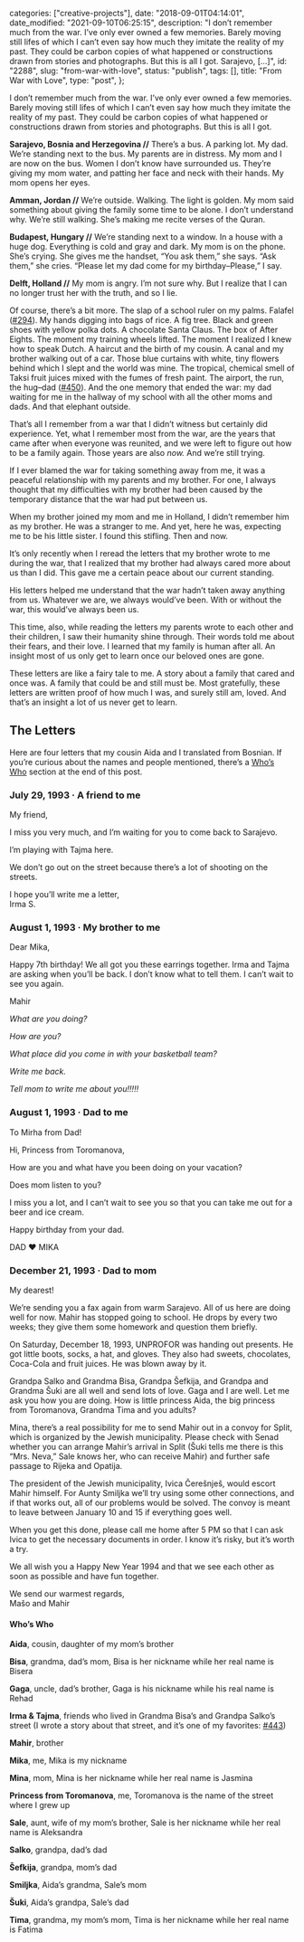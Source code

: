 
  categories: ["creative-projects"],
  date: "2018-09-01T04:14:01",
  date_modified: "2021-09-10T06:25:15",
  description:
    "I don’t remember much from the war. I’ve only ever owned a few memories. Barely moving still lifes of which I can’t even say how much they imitate the reality of my past. They could be carbon copies of what happened or constructions drawn from stories and photographs. But this is all I got. Sarajevo, […]",
  id: "2288",
  slug: "from-war-with-love",
  status: "publish",
  tags: [],
  title: "From War with Love",
  type: "post",
};


I don’t remember much from the war. I’ve only ever owned a few memories. Barely moving still lifes of which I can’t even say how much they imitate the reality of my past. They could be carbon copies of what happened or constructions drawn from stories and photographs. But this is all I got.

**Sarajevo, Bosnia and Herzegovina //** There’s a bus. A parking lot. My dad. We’re standing next to the bus. My parents are in distress. My mom and I are now on the bus. Women I don’t know have surrounded us. They’re giving my mom water, and patting her face and neck with their hands. My mom opens her eyes.

**Amman, Jordan //** We’re outside. Walking. The light is golden. My mom said something about giving the family some time to be alone. I don’t understand why. We’re still walking. She’s making me recite verses of the Quran.

**Budapest, Hungary //** We’re standing next to a window. In a house with a huge dog. Everything is cold and gray and dark. My mom is on the phone. She’s crying. She gives me the handset, “You ask them,” she says. “Ask them,” she cries. “Please let my dad come for my birthday–Please,” I say.

**Delft, Holland //** My mom is angry. I’m not sure why. But I realize that I can no longer trust her with the truth, and so I lie.

Of course, there’s a bit more. The slap of a school ruler on my palms. Falafel ([#294](/travel-archives#294)). My hands digging into bags of rice. A fig tree. Black and green shoes with yellow polka dots. A chocolate Santa Claus. The box of After Eights. The moment my training wheels lifted. The moment I realized I knew how to speak Dutch. A haircut and the birth of my cousin. A canal and my brother walking out of a car. Those blue curtains with white, tiny flowers behind which I slept and the world was mine. The tropical, chemical smell of Taksi fruit juices mixed with the fumes of fresh paint. The airport, the run, the hug–dad ([#450](/travel-archives#450)). And the one memory that ended the war: my dad waiting for me in the hallway of my school with all the other moms and dads. And that elephant outside.

That’s all I remember from a war that I didn’t witness but certainly did experience. Yet, what I remember most from the war, are the years that came after when everyone was reunited, and we were left to figure out how to be a family again. Those years are also _now._ And we’re still trying.

If I ever blamed the war for taking something away from me, it was a peaceful relationship with my parents and my brother. For one, I always thought that my difficulties with my brother had been caused by the temporary distance that the war had put between us.

When my brother joined my mom and me in Holland, I didn’t remember him as my brother. He was a stranger to me. And yet, here he was, expecting me to be his little sister. I found this stifling. Then and now.

It’s only recently when I reread the letters that my brother wrote to me during the war, that I realized that my brother had always cared more about us than I did. This gave me a certain peace about our current standing.

His letters helped me understand that the war hadn’t taken away anything from us. Whatever we are, we always would’ve been. With or without the war, this would’ve always been us.

This time, also, while reading the letters my parents wrote to each other and their children, I saw their humanity shine through. Their words told me about their fears, and their love. I learned that my family is human after all. An insight most of us only get to learn once our beloved ones are gone.

These letters are like a fairy tale to me. A story about a family that cared and once was. A family that could be and still must be. Most gratefully, these letters are written proof of how much I was, and surely still am, loved. And that’s an insight a lot of us never get to learn.

## The Letters

Here are four letters that my cousin Aida and I translated from Bosnian. If you’re curious about the names and people mentioned, there’s a [Who’s Who](#whos-who) section at the end of this post.

### July 29, 1993 · A friend to me

My friend,

I miss you very much, and I’m waiting for you to come back to Sarajevo.

I’m playing with Tajma here.

We don’t go out on the street because there’s a lot of shooting on the streets.

I hope you’ll write me a letter,\
Irma S.

### August 1, 1993 · My brother to me

Dear Mika,

Happy 7th birthday! We all got you these earrings together. Irma and Tajma are asking when you’ll be back. I don’t know what to tell them. I can’t wait to see you again.

Mahir

_What are you doing?_

_How are you?_

_What place did you come in with your basketball team?_

_Write me back._

_Tell mom to write me about you!!!!!_

### August 1, 1993 · Dad to me

To Mirha from Dad!

Hi, Princess from Toromanova,

How are you and what have you been doing on your vacation?

Does mom listen to you?

I miss you a lot, and I can’t wait to see you so that you can take me out for a beer and ice cream.

Happy birthday from your dad.

DAD ❤ MIKA

### December 21, 1993 · Dad to mom

My dearest!

We’re sending you a fax again from warm Sarajevo. All of us here are doing well for now. Mahir has stopped going to school. He drops by every two weeks; they give them some homework and question them briefly.

On Saturday, December 18, 1993, UNPROFOR was handing out presents. He got little boots, socks, a hat, and gloves. They also had sweets, chocolates, Coca-Cola and fruit juices. He was blown away by it.

Grandpa Salko and Grandma Bisa, Grandpa Šefkija, and Grandpa and Grandma Šuki are all well and send lots of love. Gaga and I are well. Let me ask you how you are doing. How is little princess Aida, the big princess from Toromanova, Grandma Tima and you adults?

Mina, there’s a real possibility for me to send Mahir out in a convoy for Split, which is organized by the Jewish municipality. Please check with Senad whether you can arrange Mahir’s arrival in Split (Šuki tells me there is this “Mrs. Neva,” Sale knows her, who can receive Mahir) and further safe passage to Rijeka and Opatija.

The president of the Jewish municipality, Ivica Čerešnješ, would escort Mahir himself. For Aunty Smiljka we’ll try using some other connections, and if that works out, all of our problems would be solved. The convoy is meant to leave between January 10 and 15 if everything goes well.

When you get this done, please call me home after 5 PM so that I can ask Ivica to get the necessary documents in order. I know it’s risky, but it’s worth a try.

We all wish you a Happy New Year 1994 and that we see each other as soon as possible and have fun together.

We send our warmest regards,\
Mašo and Mahir

#### Who’s Who

**Aida**, cousin, daughter of my mom’s brother

**Bisa**, grandma, dad’s mom, Bisa is her nickname while her real name is Bisera

**Gaga**, uncle, dad’s brother, Gaga is his nickname while his real name is Rehad

**Irma & Tajma**, friends who lived in Grandma Bisa’s and Grandpa Salko’s street (I wrote a story about that street, and it’s one of my favorites: [#443](/travel-archives#443))

**Mahir**, brother

**Mika**, me, Mika is my nickname

**Mina**, mom, Mina is her nickname while her real name is Jasmina

**Princess from Toromanova**, me, Toromanova is the name of the street where I grew up

**Sale**, aunt, wife of my mom’s brother, Sale is her nickname while her real name is Aleksandra

**Salko**, grandpa, dad’s dad

**Šefkija**, grandpa, mom’s dad

**Smiljka**, Aida’s grandma, Sale’s mom

**Šuki**, Aida’s grandpa, Sale’s dad

**Tima**, grandma, my mom’s mom, Tima is her nickname while her real name is Fatima
